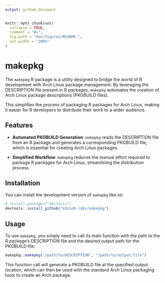 ```yaml
---
output: github_document
---
```


```r
knitr::opts_chunk$set(
  collapse = TRUE,
  comment = "#>",
  fig.path = "man/figures/README-",
  out.width = "100%"
)
```

# makepkg

The `makepkg` R package is a utility designed to bridge the world of R development with Arch Linux package management. By leveraging the DESCRIPTION file present in R packages, `makepkg` automates the creation of Arch Linux package descriptions (PKGBUILD files). 

This simplifies the process of packaging R packages for Arch Linux, making it easier for R developers to distribute their work to a wider audience.

## Features

- **Automated PKGBUILD Generation**: `makepkg` reads the DESCRIPTION file from an R package and generates a corresponding PKGBUILD file, which is essential for creating Arch Linux packages.

- **Simplified Workflow**: `makepkg` reduces the manual effort required to package R packages for Arch Linux, streamlining the distribution process.

## Installation

You can install the development version of `makepkg` like so:

``` r
# install.packages("devtools")
devtools::install_github("m3nin0-labs/makepkg")
```

## Usage

To use `makepkg`, you simply need to call its main function with the path to the R package's DESCRIPTION file and the desired output path for the PKGBUILD file:

```r
makepkg::makepkg("/path/to/DESCRIPTION", "/path/to/output/file")
```

This function call will generate a PKGBUILD file at the specified output location, which can then be used with the standard Arch Linux packaging tools to create an Arch package.
